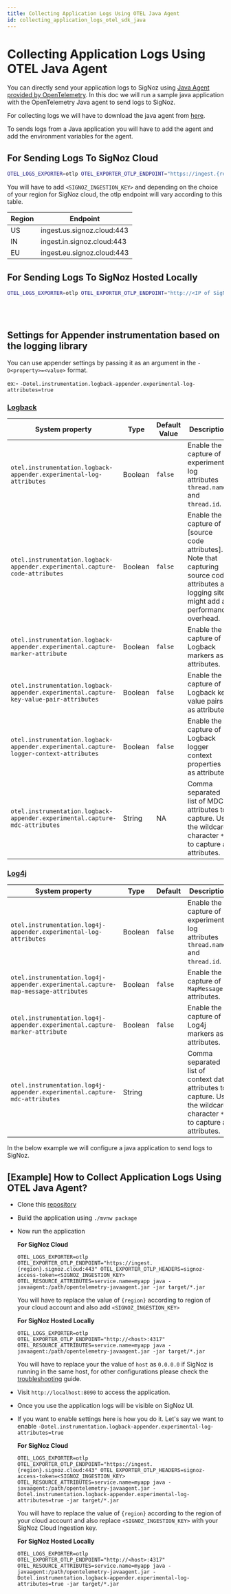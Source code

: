 ```yaml
---
title: Collecting Application Logs Using OTEL Java Agent
id: collecting_application_logs_otel_sdk_java
---
```


# Collecting Application Logs Using OTEL Java Agent

You can directly send your application logs to SigNoz using [Java Agent provided by OpenTelemetry](https://signoz.io/docs/instrumentation/java/).
In this doc we will run a sample java application with the OpenTelemetry Java agent to send logs to SigNoz.


For collecting logs we will have to download the java agent from [here](https://github.com/open-telemetry/opentelemetry-java-instrumentation/releases/latest/download/opentelemetry-javaagent.jar).


To sends logs from a Java application you will have to add the agent and add the environment variables for the agent.

## For Sending Logs To SigNoz Cloud

```bash
OTEL_LOGS_EXPORTER=otlp OTEL_EXPORTER_OTLP_ENDPOINT="https://ingest.{region}.signoz.cloud:443" OTEL_EXPORTER_OTLP_HEADERS=signoz-access-token=<SIGNOZ_INGESTION_KEY> OTEL_RESOURCE_ATTRIBUTES=service.name=<app_name> java -javaagent:/path/opentelemetry-javaagent.jar -jar  <myapp>.jar
```

 You will have to add `<SIGNOZ_INGESTION_KEY>` and depending on the choice of your region for SigNoz cloud, the otlp endpoint will vary according to this table.

  | Region | Endpoint                   |
  | ------ | -------------------------- |
  | US     | ingest.us.signoz.cloud:443 |
  | IN     | ingest.in.signoz.cloud:443 |
  | EU     | ingest.eu.signoz.cloud:443 |

## For Sending Logs To SigNoz Hosted Locally
```bash
OTEL_LOGS_EXPORTER=otlp OTEL_EXPORTER_OTLP_ENDPOINT="http://<IP of SigNoz Backend>:4317" OTEL_RESOURCE_ATTRIBUTES=service.name=<app_name> java -javaagent:/path/opentelemetry-javaagent.jar -jar  <myapp>.jar
```

<br></br>

## Settings for Appender instrumentation based on the logging library

You can use appender settings by passing it as an argument in the  `-D<property>=<value>` format.

ex:- `-Dotel.instrumentation.logback-appender.experimental-log-attributes=true`

### [Logback](https://github.com/open-telemetry/opentelemetry-java-instrumentation/tree/main/instrumentation/logback/logback-appender-1.0/javaagent)
| System property                                                                        | Type    | Default Value | Description                                                                                                                                   |
|----------------------------------------------------------------------------------------|---------|---------|-----------------------------------------------------------------------------------------------------------------------------------------------|
| `otel.instrumentation.logback-appender.experimental-log-attributes`                    | Boolean | `false` | Enable the capture of experimental log attributes `thread.name` and `thread.id`.                                                              |
| `otel.instrumentation.logback-appender.experimental.capture-code-attributes`           | Boolean | `false` | Enable the capture of [source code attributes]. Note that capturing source code attributes at logging sites might add a performance overhead. |
| `otel.instrumentation.logback-appender.experimental.capture-marker-attribute`          | Boolean | `false` | Enable the capture of Logback markers as attributes.                                                                                          |
| `otel.instrumentation.logback-appender.experimental.capture-key-value-pair-attributes` | Boolean | `false` | Enable the capture of Logback key value pairs as attributes.                                                                                  |
| `otel.instrumentation.logback-appender.experimental.capture-logger-context-attributes` | Boolean | `false` | Enable the capture of Logback logger context properties as attributes.                                                                        |
| `otel.instrumentation.logback-appender.experimental.capture-mdc-attributes`            | String  |    NA     | Comma separated list of MDC attributes to capture. Use the wildcard character `*` to capture all attributes.    

### [Log4j](https://github.com/open-telemetry/opentelemetry-java-instrumentation/tree/main/instrumentation/log4j/log4j-appender-2.17/javaagent)
| System property                                                                   | Type    | Default | Description                                                                                                           |
|-----------------------------------------------------------------------------------| ------- | ------- |-----------------------------------------------------------------------------------------------------------------------|
| `otel.instrumentation.log4j-appender.experimental-log-attributes`                 | Boolean | `false` | Enable the capture of experimental log attributes `thread.name` and `thread.id`.                                      |
| `otel.instrumentation.log4j-appender.experimental.capture-map-message-attributes` | Boolean | `false` | Enable the capture of `MapMessage` attributes.                                                                        |
| `otel.instrumentation.log4j-appender.experimental.capture-marker-attribute`       | Boolean | `false` | Enable the capture of Log4j markers as attributes.                                                                    |
| `otel.instrumentation.log4j-appender.experimental.capture-mdc-attributes`         | String  |         | Comma separated list of context data attributes to capture. Use the wildcard character `*` to capture all attributes. |


In the below example we will configure a java application to send logs to SigNoz.

## [Example] How to Collect Application Logs Using OTEL Java Agent?

* Clone this [repository](https://github.com/SigNoz/spring-petclinic)
* Build the application using `./mvnw package`
* Now run the application

  **For SigNoz Cloud**
  ```
  OTEL_LOGS_EXPORTER=otlp OTEL_EXPORTER_OTLP_ENDPOINT="https://ingest.{region}.signoz.cloud:443" OTEL_EXPORTER_OTLP_HEADERS=signoz-access-token=<SIGNOZ_INGESTION_KEY> OTEL_RESOURCE_ATTRIBUTES=service.name=myapp java -javaagent:/path/opentelemetry-javaagent.jar -jar target/*.jar
  ```
  
  You will have to replace the value of `{region}` according to region of your cloud account and also add `<SIGNOZ_INGESTION_KEY>`

  **For SigNoz Hosted Locally**
  ```
  OTEL_LOGS_EXPORTER=otlp OTEL_EXPORTER_OTLP_ENDPOINT="http://<host>:4317" OTEL_RESOURCE_ATTRIBUTES=service.name=myapp java -javaagent:/path/opentelemetry-javaagent.jar -jar target/*.jar
  ```

  You will have to replace your the value of `host` as  `0.0.0.0` if SigNoz is running in the same host, for other configurations please check the 
 [troubleshooting](../install/troubleshooting.md#signoz-otel-collector-address-grid) guide.
* Visit `http://localhost:8090` to access the application.
* Once you use the application logs will be visible on SigNoz UI.
* If you want to enable settings here is how you do it.
  Let's say we want to enable `-Dotel.instrumentation.logback-appender.experimental-log-attributes=true`
  
    **For SigNoz Cloud**
  ```
  OTEL_LOGS_EXPORTER=otlp OTEL_EXPORTER_OTLP_ENDPOINT="https://ingest.{region}.signoz.cloud:443" OTEL_EXPORTER_OTLP_HEADERS=signoz-access-token=<SIGNOZ_INGESTION_KEY> OTEL_RESOURCE_ATTRIBUTES=service.name=myapp java -javaagent:/path/opentelemetry-javaagent.jar -Dotel.instrumentation.logback-appender.experimental-log-attributes=true -jar target/*.jar
  ```
  
  You will have to replace the value of `{region}` according to the region of your cloud account and also replace `<SIGNOZ_INGESTION_KEY>` with your SigNoz Cloud Ingestion key.

  **For SigNoz Hosted Locally**
  ```
  OTEL_LOGS_EXPORTER=otlp OTEL_EXPORTER_OTLP_ENDPOINT="http://<host>:4317" OTEL_RESOURCE_ATTRIBUTES=service.name=myapp java -javaagent:/path/opentelemetry-javaagent.jar -Dotel.instrumentation.logback-appender.experimental-log-attributes=true -jar target/*.jar
  ```